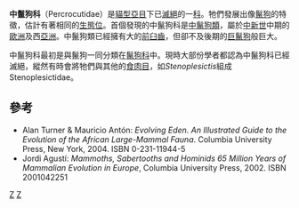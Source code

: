 {{Automatic taxobox
| taxon = Percrocutidae
| authority = 
| status = Fossil
| subdivision_ranks = [[屬|屬]]
| subdivision =
* [[中鬣狗屬|中鬣狗屬]] ''Percrocuta''
* [[巨鬣狗屬|巨鬣狗屬]] ''Dinocrocuta''
}}

'''中鬣狗科'''（Percrocutidae）是[[貓型亞目|貓型亞目]]下已[[滅絕|滅絕]]的一[[科|科]]。牠們發展出像[[鬣狗|鬣狗]]的特徵，估計有著相同的[[生態位|生態位]]。首個發現的中鬣狗科是[[中鬣狗類|中鬣狗類]]，屬於[[中新世|中新世]]中期的[[歐洲|歐洲]]及西[[亞洲|亞洲]]。中鬣狗類已經擁有大的[[前臼齒|前臼齒]]，但卻不及後期的[[巨鬣狗|巨鬣狗]]般巨大。

中鬣狗科最初是與鬣狗一同分類在[[鬣狗科|鬣狗科]]中。現時大部份學者都認為中鬣狗科已經滅絕，縱然有時會將牠們與其他的[[食肉目|食肉目]]，如''Stenoplesictis''組成Stenoplesictidae。

==參考==
* Alan Turner & Mauricio Antón: ''Evolving Eden. An Illustrated Guide to the Evolution of the African Large-Mammal Fauna''. Columbia University Press, New York, 2004. ISBN 0-231-11944-5
*Jordi Agustí: ''Mammoths, Sabertooths and Hominids 65 Million Years of Mammalian Evolution in Europe'', Columbia University Press, 2002. ISBN 2001042251
{{Taxonbar|from=Q134908}}

[[Category:中鬣狗科|Z]]
[[Category:貓型亞目|Z]]